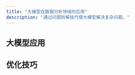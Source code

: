 ```yaml
---
title: "大模型在数据分析领域的应用"
description: "通过问题拆解技巧使大模型解决复杂问题。"
---
```



## 大模型应用

<LinkCard
title="利用大模型提升情感分类任务准确性"
description="通过实际案例探讨大模型在文本情感分类任务中相比传统NLP方法的优势。"
href="/llm/application/sentiment_classification/"
/>

<LinkCard
title="综合文本分类任务中的模型效果对比"
description="对比14B、34B、72B三种不同规模模型，在处理复杂文本分类任务中的表现。"
href="/llm/application/llm_compare/"
/>

<LinkCard
title="利用大模型进行实体及属性抽取"
description="探索大语言模型在实体及属性抽取任务中的能力和效果。"
href="/llm/application/performance-eval-analysis/"
/>

<LinkCard
title="简单实现RAG文档检索和生成"
description="介绍如何使用构建一个简单的 RAG Demo，实现基于文档知识的检索和问答。"
href="/llm/application/rag_basic/"
/>

<LinkCard
title="基于SQL数据库的简单问答功能实现"
description="实现一个简单的问答环节，基于SQL数据库执行查询，并通过大模型处理查询结果生成回答。"
href="/llm/application/sqlbot_basic/"
/>

## 优化技巧

<LinkCard
title="问题拆解"
description="介绍通过将复杂问题分解为多个简单的子问题，使大模型具备回答复杂问题的能力。"
href="/llm/optimizing/rag_with_decomposition"
/>

<LinkCard
title="多向量检索之假设提问"
description="介绍多向量检索在处理复杂RAG中的应用，通过假设提问增加检索信息的维度和多样性。"
href="/llm/optimizing/rag_with_decomposition"
/>